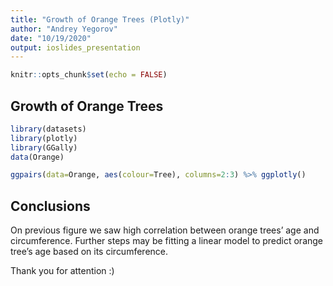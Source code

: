 ```yaml
---
title: "Growth of Orange Trees (Plotly)"
author: "Andrey Yegorov"
date: "10/19/2020"
output: ioslides_presentation
---
```


```r
knitr::opts_chunk$set(echo = FALSE)
```

## Growth of Orange Trees
```r
library(datasets)
library(plotly)
library(GGally)
data(Orange)
```
```r
ggpairs(data=Orange, aes(colour=Tree), columns=2:3) %>% ggplotly()
```

## Conclusions

On previous figure we saw high correlation between orange trees' 
age and circumference. Further steps may be fitting a linear model to predict 
orange tree's age based on its circumference.

Thank you for attention :)
